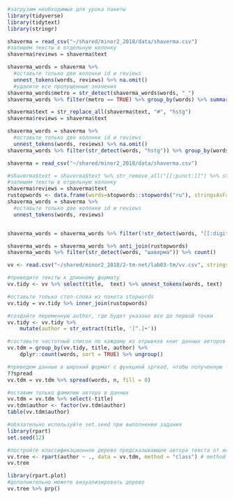 


```r
#загрузим необходимые для урока пакеты 
library(tidyverse)
library(tidytext)
library(stringr)
```

```r
shaverma = read_csv("~/shared/minor2_2018/data/shaverma.csv")
#запишем тексты в отдельную колонку
shaverma$reviews = shaverma$text
```

```r
shaverma_words = shaverma %>% 
  #оставьте только две колонки id и reviews
  unnest_tokens(words, reviews) %>% na.omit() 
  #удалите все пропущенные значения
shaverma_words$metro = str_detect(shaverma_words$words, "_")
shaverma_words %>% filter(metro == TRUE) %>% group_by(words) %>% summarise(count = n()) %>% arrange(-count)


```


```r
shaverma$text = str_replace_all(shaverma$text, "#", "hstg")
shaverma$reviews = shaverma$text

shaverma_words = shaverma %>% 
  #оставьте только две колонки id и reviews
  unnest_tokens(words, reviews) %>% na.omit()
shaverma_words %>% filter(str_detect(words, "hstg")) %>% group_by(words) %>% summarise(like = mean(likes.count)) %>% arrange(-like) %>% head(5)
```



```r
shaverma = read_csv("~/shared/minor2_2018/data/shaverma.csv")

#shaverma$text = shaverma$text %>% str_remove_all("[[:punct:]]") %>% str_remove_all("[[:digit:]]")
#запишем тексты в отдельную колонку
shaverma$reviews = shaverma$text
rustopwords <- data.frame(words=stopwords::stopwords("ru"), stringsAsFactors=FALSE) #загрузит словарь со стоп-словами
shaverma_words = shaverma %>% 
  #оставьте только две колонки id и reviews
  unnest_tokens(words, reviews)


shaverma_words = shaverma_words %>% filter(!str_detect(words, "[[:digit:]]")) %>% filter(!str_detect(words, "[[:punct:]]{2,}"))

shaverma_words = shaverma_words %>% anti_join(rustopwords)
shaverma_words %>% filter(str_detect(words, "шаверма")) %>% count()
```



```r
vv <- read.csv("~/shared/minor2_2018/2-tm-net/lab03-tm/vv.csv", stringsAsFactors=FALSE)

#приведите тексты к длинному формату 
vv.tidy <- vv %>% select(title,  text) %>% unnest_tokens(words, text)

#оставьте только стоп-слова из пакета stopwords
vv.tidy = vv.tidy %>% inner_join(rustopwords)

#создайте переменную author, где будет указано все до первой точки 
vv.tidy <- vv.tidy %>%
    mutate(author = str_extract(title, '[^.]+')) 

#составьте частотный список по каждому из отрывков книг данных авторов
vv.tdm = group_by(vv.tidy, title, author) %>%
    dplyr::count(words, sort = TRUE) %>% ungroup()

#приведем данные в широкий формат с функцией spread, чтобы полученную таблицу использовать для построения дерева решений
??spread 
vv.tdm = vv.tdm %>% spread(words, n, fill = 0)

#оставим только фамилию автора в данных    
vv.tdm = vv.tdm %>% select(-title)
vv.tdm$author <- factor(vv.tdm$author)
table(vv.tdm$author)

#обязательно используйте set.seed при выполнении задания
library(rpart)
set.seed(12)

#постройте классификационное дерево предсказывающее автора текста от используемых слов. вспомните, чем классификация отличается от регрессии
vv.tree <- rpart(author ~ ., data = vv.tdm, method = "class") # method = "class"
vv.tree

library(rpart.plot)
#дополнительно можете визуализировать дерево
vv.tree %>% prp()
```

